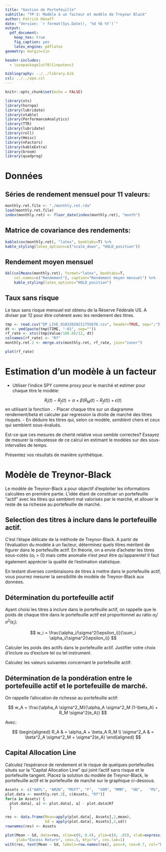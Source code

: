 ```yaml
---
title: "Gestion de Portefeuille"
subtitle: "TP-3: Modèle à un facteur et modèle de Treynor Black"
author: Patrick Hénaff
date: "Version: `r format(Sys.Date(), '%d %b %Y')`"
output:
  pdf_document:
    keep_tex: true
    fig_caption: yes
    latex_engine: pdflatex
geometry: margin=1in

header-includes:
  - \usepackage[utf8]{inputenc}

bibliography: ../../library.bib
csl: ../../apa.csl
---
```


```r
knitr::opts_chunk$set(echo = FALSE)

```

```r
library(xts)
library(hornpa)
library(lubridate)
library(xtable)
library(PerformanceAnalytics)
library(TTR)
library(lubridate)
library(roll)
library(Hmisc)
library(nFactors)
library(kableExtra)
library(broom)
library(quadprog)
```

# Données

## Séries de rendement mensuel pour 11 valeurs:

```r
monthly.ret.file <- "./monthly.ret.rda"
load(monthly.ret.file)
index(monthly.ret) <- floor_date(index(monthly.ret), "month")
```

## Matrice de covariance des rendements:

```r
kable(cov(monthly.ret), "latex", booktabs=T) %>%
kable_styling(latex_options=c("scale_down", "HOLD_position"))
```

## Rendement moyen mensuel

```r
kbl(colMeans(monthly.ret), format="latex", booktabs=T,
    col.names=c("Rendement"), caption="Rendement moyen mensuel") %>%
    kable_styling(latex_options="HOLD_position")
```


## Taux sans risque

Le taux sans risque mensuel est obtenu de la Réserve Fédérale US. A diviser par 12 pour être cohérent avec les rendement des titres.

```r
tmp <- read.csv("DP_LIVE_01032020211755676.csv", header=TRUE, sep=";")[, c("TIME", "Value")]
dt <- ymd(paste(tmp$TIME, "-01", sep=""))
rf_rate <- xts((tmp$Value/100.0)/12, dt)
colnames(rf_rate) <- "Rf"
monthly.ret.2 <- merge.xts(monthly.ret, rf_rate, join="inner")
```
```r
plot(rf_rate)
```

# Estimation d'un modèle à un facteur

- Utiliser l'indice SPY comme proxy pour le marché et estimer pour chaque titre le modèle:

$$
R_i(t) - R_f(t) = \alpha + \beta (R_M(t) - R_f(t)) + \epsilon(t)
$$
en utilisant la fonction \texttt{lm}.
- Placer chaque titre sur un diagramme rendement/beta et calculer par regression la droite de marché des titres risqués.
- En déduire les titres qui, selon ce modèle, *semblent* chers et ceux qui semblent sous-évalués.

Est-ce que ces mesures de cherté relative vous semble correctes? Essayez de mesurer la robustesse de ce calcul en estimant le modèles sur des sous-intervalles de temps.

Présentez vos résultats de manière synthétique.


# Modèle de Treynor-Black

Le modèle de Treynor-Black a pour objectif d'exploiter les informations calculées en première partie. L'idée étant de constituer un portefeuille "actif" avec les titres qui semblent mal valorisés par le marché, et allouer le reste de sa richesse au portefeuille de marché.

## Selection des titres à inclure dans le portefeuille actif.

C'est l'étape délicate de la méthode de Treynor-Black. A partir de l'évaluation du modèle à un facteur, déterminez quels titres méritent de figurer dans le portefeuille actif. En théorie, on a envie d'acheter les titres sous-cotés ($\alpha_i > 0$) mais cette anomalie n'est peut être qu'apparente! Il faut également apprécier la qualité de l'estimation statistique.

En testant diverses combinaisons de titres à mettre dans le portefeuille actif, vous pourrez mesurer la sensibilité de modèle de Treynor-Black aux données.

## Détermination du portefeuille actif

Ayant choisi les titres à inclure dans le portefeuille actif,
on rappelle que le poids de chaque titre dans le portefeuille actif est proportionnel au ratio $\alpha_i/\sigma^2(\epsilon_i)$:

$$
w_i = \frac{\alpha_i/\sigma^2(\epsilon_i)}{\sum_i \alpha_i/\sigma^2(\epsilon_i)}
$$

Calculer les poids des actifs dans le portefeuille actif. Justifier votre choix d'inclure ou d'exclure tel ou tel instrument.


Calculez les valeurs suivantes concernant le portefeuille actif:

\begin{description}
\item[$R_A$] Excess de rendement
\item[$\alpha_A$] alpha du portefeuille actif
\item[$\beta_A$]  beta du portefeuille actif
\item[$\sigma_A$] ecart-type du portefeuille actif
\item[$\sigma^2(e_A)$] variance résiduelle du portefeuille actif

\end{description}


## Détermination de la pondération entre le portefeuille actif et le portefeuille de marché.

On rappelle l'allocation de richesse au portefeuille actif:

$$
w_A = \frac{\alpha_A \sigma^2_M}{\alpha_A \sigma^2_M (1-\beta_A) + R_M \sigma^2(e_A)}
$$

Avec:

$$
\begin{aligned}
R_A & = \alpha_A + \beta_A R_M \\
\sigma^2_A & = \beta^2_A \sigma^2_M + \sigma^2(e_A)
\end{aligned}
$$



## Capital Allocation Line

Calculez l'espérance de rendement et le risque de quelques portefeuilles situés sur la "Capital Allocation Line" qui joint l'actif sans risque et le portefeuille tangent. Placez la solution du modèle de Treynor-Black, le portefeuille actif et le portefeuille de marché sur le graphique ci-dessous.


```r
Assets <- c("AAPL", "AMZN", "MSFT", "F",  "XOM", "MMM",  "HD",   "PG",   "KO")
plot.data <- monthly.ret.2[, c(Assets, "Rf")]
for(a in Assets) {
  plot.data[, a] <- plot.data[, a] - plot.data$Rf
  }

res <- data.frame(Mean=apply(plot.data[, Assets],2,mean),
                  Sd = apply(plot.data[, Assets],2,sd))
rownames(res) <- Assets
```

```r
plot(Mean ~ Sd, data=res, xlim=c(0, 0.4), ylim=c(0, .05), xlab=expression(sigma),
     ylab="Excess Return", cex=.5, bty="n", cex.lab=1)
with(res, text(Mean ~ Sd, labels=row.names(res), pos=4, cex=0.7, col="blue"))

```
